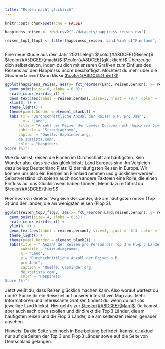 ```yaml
---
title: "Reisen macht glücklich"
---
```


```r
knitr::opts_chunk$set(echo = FALSE)

happiness_reisen <- read.csv2("./datasets/happiness_reisen.csv")

reisen_top3_flop3 <- filter(happiness_reisen, Land %in% c("Finnland", "Dänemark", "Schweiz", "Bulgarien", "Griechenland", "Rumänien"))
  
```
Eine neue Studie aus dem Jahr 2021 belegt: $\color{#A8DCEE}{Reisen}$ $\color{#A8DCEE}{macht}$ $\color{#A8DCEE}{glücklich!}$ Überzeuge dich selbst davon, indem du dich mit unseren Grafiken zum Einfluss des Reisens auf den Happiness Score beschäftigst. 
Möchtest du mehr über die Studie erfahren? Dann klicke [$\color{#A8DCEE}{hier!}$](https://www.ingentaconnect.com/content/cog/ta/2021/00000026/00000001/art00006;jsessionid=6i07c83eni86b.x-ic-live-01)

```r
ggplot(happiness_reisen, aes(y= fct_reorder(Land, reisen.person), x= reisen.person, color = whr )) + 
  geom_point(size= 6, alpha = 0.8)+ 
  scale_color_viridis_c() + 
  geom_text(aes(label = reisen.person), size=3, hjust = -0.7, color = "black") + 
  xlim(0, 8) +
  theme_light() + 
  theme(panel.border = element_blank()) +
  labs (x = "Durchschnittliche Anzahl der Reisen p.P. pro Jahr",
        y = "Land",
      title = "Anzahl der Reisen der Länder Europas nach Happiness Score", 
      subtitle = "Streudiagramm",
      caption = "Quelle: Gapminder.org,
      de.statista.com",
      color = "Happiness 
Score (%)")
```
Wie du siehst, reisen die Finnen im Durchschnitt am häufigsten. Kein Wunder also, dass sie das glücklichste Land Europas sind. Im Vergleich dazu belegt Deutschland Platz 12 der häufigsten Reisen in Europa. Wir können uns also ein Beispiel an Finnland nehmen und glücklicher werden. Selbstverständlich spielen auch noch andere Faktoren eine Rolle, die einen Einfluss auf das Glücklichsein haben können. Mehr dazu erfährst du [$\color{#A8DCEE}{hier!}$](http://universityofhappiness.de/wp-content/uploads/2013/03/Happiness-Research.pdf)

Hier noch ein direkter Vergleich der Länder, die am häufigsten reisen (Top 3) und der Länder, die am wenigsten reisen (Flop 3).

```r
ggplot(reisen_top3_flop3, aes(x= fct_reorder(Land,reisen.person), y= reisen.person, color = whr )) + 
  geom_point(size= 4, alpha = 0.6)+ 
  scale_color_viridis_c() + 
  ylim(0, 8) +
  geom_text(aes(label = reisen.person), size=3, hjust = -0.3, color = "black") + 
  theme_light() + 
  theme(panel.border = element_blank()) +
  labs(title = " Anzahl der Reisen pro Person der Top 3 & Flop 3 Länder",
       subtitle = "Streudiagramm",
       x = "Land",
       y = "Durchschnittliche Anzahl der Reisen p.P.
       pro Jahr",
       caption = "Quelle: Gapminder.org,
       de.statista.com",
       color = "Happiness 
Score (%)")
```

Jetzt weißt du, dass Reisen glücklich machen kann. Also worauf wartest du noch? Suche dir ein Reiseziel auf unserer interaktiven Map aus. Mehr Informationen und interessante Grafiken findest du, wenn du auf das jeweilige Land klickst. Hier geht's zur [$\color{#A8DCEE}{Map}$](happiness.html). Du kannst aber auch nach oben scrollen und dir direkt die Top 3 Länder, die am häufigsten reisen und die Flop 3 Länder, die am seltensten reisen, genauer ansehen.

Hinweis: Da die Seite sich noch in Bearbeitung befindet, kannst du aktuell nur auf die Seiten der Top 3 und Flop 3 Länder sowie auf die Seite von Deutschland gelangen.